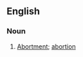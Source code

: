 ==English==

===Noun===
{{en-noun}}

# {{lb|en|obsolete}} [[abortment|Abortment]]; [[abortion]]
#: {{rfquotek|Joseph Hall}}
